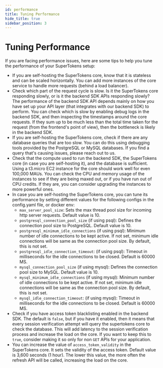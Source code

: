 ```yaml
---
id: performance
title: Tuning Performance
hide_title: true
sidebar_position: 3
---
```


# Tuning Performance

If you are facing performance issues, here are some tips to help you tune the performance of your SuperTokens setup:
- If you are self-hosting the SuperTokens core, know that it is stateless and can be scaled horizontally. You can add more instances of the core service to handle more requests (behind a load balancer).
- Check which part of the request cycle is slow. Is it the SuperTokens core responding slowly, or is it the backend SDK APIs responding slowly? The performance of the backend SDK API depends mainly on how you have set up your API layer (that integrates with our backend SDK) to perform. You can check which is slow by enabling debug logs in the backend SDK, and then inspecting the timestamps around the core requests. If they sum up to be much less than the total time taken for the request (from the frontend's point of view), then the bottleneck is likely in the backend SDK.
- If you are self-hosting the SuperTokens core, check if there are any database queries that are too slow. You can do this using debugging tools provided by the PostgreSQL or MySQL databases. If you find a query that's causing issues, please reach out to us.
- Check that the compute used to run the backend SDK, the SuperTokens core (in case you are self-hosting it), and the database is sufficient. Using a t3.micro EC2 instance for the core should work well for even 100,000 MAUs. You can check the CPU and memory usage of the instances to see if they are being maxed out, or if you have run out of CPU credits. If they are, you can consider upgrading the instances to more powerful ones.
- In case you are self-hosting the SuperTokens core, you can tune its performance by setting different values for the following configs in the config.yaml file, or docker env:
    - `max_server_pool_size`: Sets the max thread pool size for incoming http server requests. Default value is 10.
    - `postgresql_connection_pool_size` (if using psql): Defines the connection pool size to PostgreSQL. Default value is 10.
    - `postgresql_minimum_idle_connections` (if using psql): Minimum number of idle connections to be kept active. If not set, minimum idle connections will be same as the connection pool size. By default, this is not set.
    - `postgresql_idle_connection_timeout`: (if using psql): Timeout in milliseconds for the idle connections to be closed. Default is 60000 MS.
    - `mysql_connection_pool_size` (if using mysql): Defines the connection pool size to MySQL. Default value is 10.
    - `mysql_minimum_idle_connections` (if using mysql): Minimum number of idle connections to be kept active. If not set, minimum idle connections will be same as the connection pool size. By default, this is not set.
    - `mysql_idle_connection_timeout`: (if using mysql): Timeout in milliseconds for the idle connections to be closed. Default is 60000 MS.
- Check if you have access token blacklisting enabled in the backend SDK. The default is `false`, but if you have it enabled, then it means that every session verification attempt will query the supertokens core to check the database. This will add latency to the session verification process and increase the load on the core. If you want to keep this to `true`, consider making it so only for non `GET` APIs for your application.
- You can increase the value of `access_token_validity` in the SuperTokens core. It sets the validity of the access token. Default value is 3,600 seconds (1 hour). The lower this value, the more often the refresh API will be called, increasing the load on the core.
